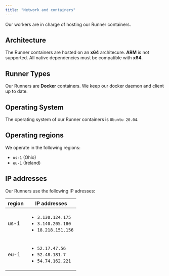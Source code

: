 ```yaml
---
title: "Network and containers"
---
```


Our workers are in charge of hosting our Runner containers.

## Architecture

The Runner containers are hosted on an **x64** architecure. **ARM** is not
supported. All native dependencies must be compatible with **x64**.

## Runner Types

Our Runners are **Docker** containers. We keep our docker daemon and client up
to date.

## Operating System

The operating system of our Runner containers is `Ubuntu 20.04`.

## Operating regions

We operate in the following regions:

- `us-1` (Ohio)
- `eu-1` (Ireland)

## IP addresses

Our Runners use the following IP adresses:

| region | IP addresses                                                                       |
| ------ | ---------------------------------------------------------------------------------- |
| us-1   | <ul><li>`3.130.124.175`</li><li>`3.140.205.180`</li><li>`18.218.151.156`</li></ul> |
| eu-1   | <ul><li>`52.17.47.56`</li><li>`52.48.181.7`</li><li>`54.74.162.221`</li></ul>      |
